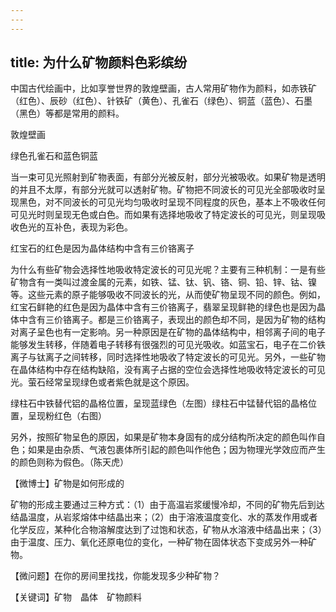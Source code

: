 ```yaml
---
---
---
```

title: 为什么矿物颜料色彩缤纷
---




中国古代绘画中，比如享誉世界的敦煌壁画，古人常用矿物作为颜料，如赤铁矿（红色）、辰砂（红色）、针铁矿（黄色）、孔雀石（绿色）、铜蓝（蓝色）、石墨（黑色）等都是常用的颜料。

敦煌壁画



绿色孔雀石和蓝色铜蓝



当一束可见光照射到矿物表面，有部分光被反射，部分光被吸收。如果矿物是透明的并且不太厚，有部分光就可以透射矿物。矿物把不同波长的可见光全部吸收时呈现黑色，对不同波长的可见光均匀吸收时呈现不同程度的灰色，基本上不吸收任何可见光时则呈现无色或白色。而如果有选择地吸收了特定波长的可见光，则呈现吸收色光的互补色，表现为彩色。

红宝石的红色是因为晶体结构中含有三价铬离子



为什么有些矿物会选择性地吸收特定波长的可见光呢？主要有三种机制：一是有些矿物含有一类叫过渡金属的元素，如铁、锰、钛、钒、铬、铜、铅、锌、钴、镍等。这些元素的原子能够吸收不同波长的光，从而使矿物呈现不同的颜色。例如，红宝石鲜艳的红色是因为晶体中含有三价铬离子，翡翠呈现鲜艳的绿色也是因为晶体中含有三价铬离子。都是三价铬离子，表现出的颜色却不同，是因为矿物的结构对离子呈色也有一定影响。另一种原因是在矿物的晶体结构中，相邻离子间的电子能够发生转移，伴随着电子转移有很强烈的可见光吸收。如蓝宝石，电子在二价铁离子与钛离子之间转移，同时选择性地吸收了特定波长的可见光。另外，一些矿物在晶体结构中存在结构缺陷，没有离子占据的空位会选择性地吸收特定波长的可见光。萤石经常呈现绿色或者紫色就是这个原因。

绿柱石中铁替代铝的晶格位置，呈现蓝绿色（左图）绿柱石中锰替代铝的晶格位置，呈现粉红色（右图）



另外，按照矿物呈色的原因，如果是矿物本身固有的成分结构所决定的颜色叫作自色；如果是由杂质、气液包裹体所引起的颜色叫作他色；因为物理光学效应而产生的颜色则称为假色。（陈天虎）





【微博士】矿物是如何形成的

矿物的形成主要通过三种方式：（1）由于高温岩浆缓慢冷却，不同的矿物先后到达结晶温度，从岩浆熔体中结晶出来；（2）由于溶液温度变化、水的蒸发作用或者化学反应，某种化合物溶解度达到了过饱和状态，矿物从水溶液中结晶出来；（3）由于温度、压力、氧化还原电位的变化，一种矿物在固体状态下变成另外一种矿物。

【微问题】在你的房间里找找，你能发现多少种矿物？

【关键词】矿物　晶体　矿物颜料